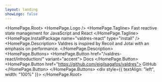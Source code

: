 ```yaml
---
layout: landing
showLogo: false
---
```



<HomePage.Root>
    <HomePage.Logo />
    <HomePage.Tagline>
        Fast reactive state management for JavaScript and React
    </HomePage.Tagline>
    <HomePage.InstallPackage name="valdres-react" type="install" />
    <HomePage.Description>
        Valdres is inspired by Recoil and Jotai with an emphasis on performance.
    </HomePage.Description>
    <HomePage.Buttons>
        <HomePage.Button href="/valdres-react/introduction/" variant="accent">
            Docs
        </HomePage.Button>
        <HomePage.Button href="https://github.com/eigilsagafos/valdres">
            GitHub
        </HomePage.Button>
    </HomePage.Buttons>
    <div style={{ textAlign: "left", width: "100%" }}>
        <QuickMigrate />
    </div>
</HomePage.Root>
